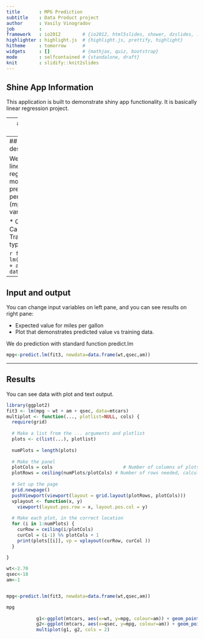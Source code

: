 ```yaml
---
title       : MPG Prediction
subtitle    : Data Product project
author      : Vasily Vinogradov
job         : 
framework   : io2012        # {io2012, html5slides, shower, dzslides, ...}
highlighter : highlight.js  # {highlight.js, prettify, highlight}
hitheme     : tomorrow      # 
widgets     : []            # {mathjax, quiz, bootstrap}
mode        : selfcontained # {standalone, draft}
knit        : slidify::knit2slides
---
```

## Shine App Information

This application is built to demonstrate shiny app functionality. It is basically linear regression project. 

---
## Data Source

Source data is standard mtcars data set. 

```r
head(mtcars,10)
```

---
## Model description

We build a linear regression model to predict miles per gallon (mpg) with 3 variables :

* Q Sec
* Car weight
* Transmission type

```r
fit3 <- lm(mpg ~ wt + am + qsec, data=mtcars)  
```

---
## Input and output

You can change input variables on left pane, and you can see results on right pane:

* Expected value for miles per gallon
* Plot that demonstrates predicted value vs training data.

We do prediction with standard function predict.lm

```r
mpg<-predict.lm(fit3, newdata=data.frame(wt,qsec,am))
```

---
## Results

You can see data with plot and text output.

```r

library(ggplot2)
fit3 <- lm(mpg ~ wt + am + qsec, data=mtcars)  
multiplot <- function(..., plotlist=NULL, cols) {
  require(grid)
  
  # Make a list from the ... arguments and plotlist
  plots <- c(list(...), plotlist)
  
  numPlots = length(plots)
  
  # Make the panel
  plotCols = cols                          # Number of columns of plots
  plotRows = ceiling(numPlots/plotCols) # Number of rows needed, calculated from # of cols
  
  # Set up the page
  grid.newpage()
  pushViewport(viewport(layout = grid.layout(plotRows, plotCols)))
  vplayout <- function(x, y)
    viewport(layout.pos.row = x, layout.pos.col = y)
  
  # Make each plot, in the correct location
  for (i in 1:numPlots) {
    curRow = ceiling(i/plotCols)
    curCol = (i-1) %% plotCols + 1
    print(plots[[i]], vp = vplayout(curRow, curCol ))
  }
  
}           

wt<-2.70
qsec<-18
am<-1


mpg<-predict.lm(fit3, newdata=data.frame(wt,qsec,am))

mpg
           
           g1<-ggplot(mtcars, aes(x=wt, y=mpg, colour=am)) + geom_point() + ggtitle("MPG vs Weight")+annotate("point",size = 5, shape = 19, color = "#00FF00", x = wt, y = mpg)
           g2<-ggplot(mtcars, aes(x=qsec, y=mpg, colour=am)) + geom_point() +ggtitle("MPG vs Qsec")+annotate("point",size = 5, shape = 19, color = "#00FF00", x = qsec, y = mpg)
           multiplot(g1, g2, cols = 2)
```



